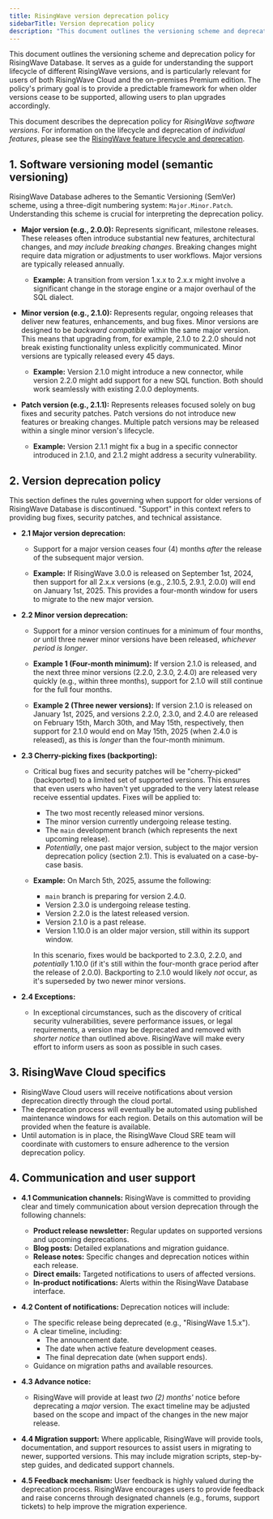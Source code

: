 ```yaml
---
title: RisingWave version deprecation policy
sidebarTitle: Version deprecation policy
description: "This document outlines the versioning scheme and deprecation policy for RisingWave Database software versions. It provides detailed rules, examples, and communication procedures for when older versions cease to be supported."
---
```


This document outlines the versioning scheme and deprecation policy for RisingWave Database.  It serves as a guide for understanding the support lifecycle of different RisingWave versions, and is particularly relevant for users of both RisingWave Cloud and the on-premises Premium edition. The policy's primary goal is to provide a predictable framework for when older versions cease to be supported, allowing users to plan upgrades accordingly.

This document describes the deprecation policy for *RisingWave software versions*. For information on the lifecycle and deprecation of *individual features*, please see the [RisingWave feature lifecycle and deprecation](/changelog/product-lifecycle).

## 1. Software versioning model (semantic versioning)

RisingWave Database adheres to the Semantic Versioning (SemVer) scheme, using a three-digit numbering system: `Major.Minor.Patch`. Understanding this scheme is crucial for interpreting the deprecation policy.

*   **Major version (e.g., 2.0.0):**  Represents significant, milestone releases. These releases often introduce substantial new features, architectural changes, and *may include breaking changes*. Breaking changes might require data migration or adjustments to user workflows.  Major versions are typically released annually.

    *   **Example:** A transition from version 1.x.x to 2.x.x might involve a significant change in the storage engine or a major overhaul of the SQL dialect.

*   **Minor version (e.g., 2.1.0):**  Represents regular, ongoing releases that deliver new features, enhancements, and bug fixes.  Minor versions are designed to be *backward compatible* within the same major version. This means that upgrading from, for example, 2.1.0 to 2.2.0 should not break existing functionality unless explicitly communicated.  Minor versions are typically released every 45 days.

    *   **Example:** Version 2.1.0 might introduce a new connector, while version 2.2.0 might add support for a new SQL function.  Both should work seamlessly with existing 2.0.0 deployments.

*   **Patch version (e.g., 2.1.1):**  Represents releases focused solely on bug fixes and security patches. Patch versions do not introduce new features or breaking changes.  Multiple patch versions may be released within a single minor version's lifecycle.

    *   **Example:** Version 2.1.1 might fix a bug in a specific connector introduced in 2.1.0, and 2.1.2 might address a security vulnerability.

## 2. Version deprecation policy

This section defines the rules governing when support for older versions of RisingWave Database is discontinued.  "Support" in this context refers to providing bug fixes, security patches, and technical assistance.

*   **2.1 Major version deprecation:**

    *   Support for a major version ceases four (4) months *after* the release of the subsequent major version.

    *   **Example:** If RisingWave 3.0.0 is released on September 1st, 2024, then support for all 2.x.x versions (e.g., 2.10.5, 2.9.1, 2.0.0) will end on January 1st, 2025.  This provides a four-month window for users to migrate to the new major version.

*   **2.2 Minor version deprecation:**

    *   Support for a minor version continues for a minimum of four months, *or* until three newer minor versions have been released, *whichever period is longer*.

    *   **Example 1 (Four-month minimum):**  If version 2.1.0 is released, and the next three minor versions (2.2.0, 2.3.0, 2.4.0) are released very quickly (e.g., within three months), support for 2.1.0 will still continue for the full four months.

    *   **Example 2 (Three newer versions):** If version 2.1.0 is released on January 1st, 2025, and versions 2.2.0, 2.3.0, and 2.4.0 are released on February 15th, March 30th, and May 15th, respectively, then support for 2.1.0 would end on May 15th, 2025 (when 2.4.0 is released), as this is *longer* than the four-month minimum.

*   **2.3 Cherry-picking fixes (backporting):**

    *   Critical bug fixes and security patches will be "cherry-picked" (backported) to a limited set of supported versions. This ensures that even users who haven't yet upgraded to the very latest release receive essential updates. Fixes will be applied to:
        *   The two most recently released minor versions.
        *   The minor version currently undergoing release testing.
        *   The `main` development branch (which represents the next upcoming release).
        *   *Potentially*, one past major version, subject to the major version deprecation policy (section 2.1). This is evaluated on a case-by-case basis.

    *   **Example:** On March 5th, 2025, assume the following:
        *   `main` branch is preparing for version 2.4.0.
        *   Version 2.3.0 is undergoing release testing.
        *   Version 2.2.0 is the latest released version.
        *   Version 2.1.0 is a past release.
        *   Version 1.10.0 is an older major version, still within its support window.

        In this scenario, fixes would be backported to 2.3.0, 2.2.0, and *potentially* 1.10.0 (if it's still within the four-month grace period after the release of 2.0.0). Backporting to 2.1.0 would likely *not* occur, as it's superseded by two newer minor versions.
*   **2.4 Exceptions:**

    *   In exceptional circumstances, such as the discovery of critical security vulnerabilities, severe performance issues, or legal requirements, a version may be deprecated and removed with *shorter notice* than outlined above.  RisingWave will make every effort to inform users as soon as possible in such cases.

## 3. RisingWave Cloud specifics

*   RisingWave Cloud users will receive notifications about version deprecation directly through the cloud portal.
*   The deprecation process will eventually be automated using published maintenance windows for each region.  Details on this automation will be provided when the feature is available.
*   Until automation is in place, the RisingWave Cloud SRE team will coordinate with customers to ensure adherence to the version deprecation policy.

## 4. Communication and user support

*   **4.1 Communication channels:**  RisingWave is committed to providing clear and timely communication about version deprecation through the following channels:
    *   **Product release newsletter:**  Regular updates on supported versions and upcoming deprecations.
    *   **Blog posts:**  Detailed explanations and migration guidance.
    *   **Release notes:**  Specific changes and deprecation notices within each release.
    *   **Direct emails:**  Targeted notifications to users of affected versions.
    *   **In-product notifications:**  Alerts within the RisingWave Database interface.

*   **4.2 Content of notifications:**  Deprecation notices will include:
    *   The specific release being deprecated (e.g., "RisingWave 1.5.x").
    *   A clear timeline, including:
        *   The announcement date.
        *   The date when active feature development ceases.
        *   The final deprecation date (when support ends).
    *   Guidance on migration paths and available resources.

*   **4.3 Advance notice:**
    *   RisingWave will provide at least *two (2) months'* notice before deprecating a *major* version.  The exact timeline may be adjusted based on the scope and impact of the changes in the new major release.

*   **4.4 Migration support:**  Where applicable, RisingWave will provide tools, documentation, and support resources to assist users in migrating to newer, supported versions. This may include migration scripts, step-by-step guides, and dedicated support channels.

*   **4.5 Feedback mechanism:**  User feedback is highly valued during the deprecation process.  RisingWave encourages users to provide feedback and raise concerns through designated channels (e.g., forums, support tickets) to help improve the migration experience.